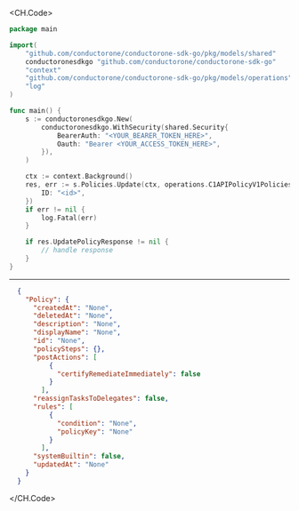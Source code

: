 
<CH.Code>
```go Update.go
package main

import(
	"github.com/conductorone/conductorone-sdk-go/pkg/models/shared"
	conductoronesdkgo "github.com/conductorone/conductorone-sdk-go"
	"context"
	"github.com/conductorone/conductorone-sdk-go/pkg/models/operations"
	"log"
)

func main() {
    s := conductoronesdkgo.New(
        conductoronesdkgo.WithSecurity(shared.Security{
            BearerAuth: "<YOUR_BEARER_TOKEN_HERE>",
            Oauth: "Bearer <YOUR_ACCESS_TOKEN_HERE>",
        }),
    )

    ctx := context.Background()
    res, err := s.Policies.Update(ctx, operations.C1APIPolicyV1PoliciesUpdateRequest{
        ID: "<id>",
    })
    if err != nil {
        log.Fatal(err)
    }

    if res.UpdatePolicyResponse != nil {
        // handle response
    }
}
```
---

```json Example Response
  {
    "Policy": {
      "createdAt": "None",
      "deletedAt": "None",
      "description": "None",
      "displayName": "None",
      "id": "None",
      "policySteps": {},
      "postActions": [
          {
            "certifyRemediateImmediately": false
          }
        ],
      "reassignTasksToDelegates": false,
      "rules": [
          {
            "condition": "None",
            "policyKey": "None"
          }
        ],
      "systemBuiltin": false,
      "updatedAt": "None"
    }
  }
```
</CH.Code>
